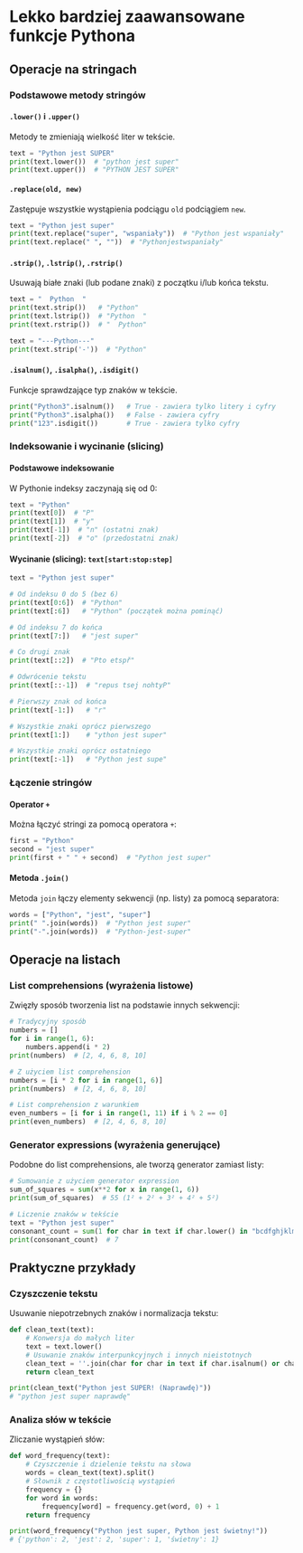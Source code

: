 # Lekko bardziej zaawansowane funkcje Pythona

## Operacje na stringach

### Podstawowe metody stringów

#### `.lower()` i `.upper()`
Metody te zmieniają wielkość liter w tekście.

```python
text = "Python jest SUPER"
print(text.lower())  # "python jest super"
print(text.upper())  # "PYTHON JEST SUPER"
```

#### `.replace(old, new)`
Zastępuje wszystkie wystąpienia podciągu `old` podciągiem `new`.

```python
text = "Python jest super"
print(text.replace("super", "wspaniały"))  # "Python jest wspaniały"
print(text.replace(" ", ""))  # "Pythonjestwspaniały"
```

#### `.strip()`, `.lstrip()`, `.rstrip()`
Usuwają białe znaki (lub podane znaki) z początku i/lub końca tekstu.

```python
text = "  Python  "
print(text.strip())   # "Python"
print(text.lstrip())  # "Python  "
print(text.rstrip())  # "  Python"

text = "---Python---"
print(text.strip('-'))  # "Python"
```

#### `.isalnum()`, `.isalpha()`, `.isdigit()`
Funkcje sprawdzające typ znaków w tekście.

```python
print("Python3".isalnum())   # True - zawiera tylko litery i cyfry
print("Python3".isalpha())   # False - zawiera cyfry
print("123".isdigit())       # True - zawiera tylko cyfry
```

### Indeksowanie i wycinanie (slicing)

#### Podstawowe indeksowanie
W Pythonie indeksy zaczynają się od 0:

```python
text = "Python"
print(text[0])  # "P"
print(text[1])  # "y"
print(text[-1])  # "n" (ostatni znak)
print(text[-2])  # "o" (przedostatni znak)
```

#### Wycinanie (slicing): `text[start:stop:step]`

```python
text = "Python jest super"

# Od indeksu 0 do 5 (bez 6)
print(text[0:6])  # "Python"
print(text[:6])   # "Python" (początek można pominąć)

# Od indeksu 7 do końca
print(text[7:])   # "jest super"

# Co drugi znak
print(text[::2])  # "Pto etspř"

# Odwrócenie tekstu
print(text[::-1])  # "repus tsej nohtyP"

# Pierwszy znak od końca
print(text[-1:])   # "r"

# Wszystkie znaki oprócz pierwszego
print(text[1:])    # "ython jest super"

# Wszystkie znaki oprócz ostatniego
print(text[:-1])   # "Python jest supe"
```

### Łączenie stringów

#### Operator `+`
Można łączyć stringi za pomocą operatora `+`:

```python
first = "Python"
second = "jest super"
print(first + " " + second)  # "Python jest super"
```

#### Metoda `.join()`
Metoda `join` łączy elementy sekwencji (np. listy) za pomocą separatora:

```python
words = ["Python", "jest", "super"]
print(" ".join(words))  # "Python jest super"
print("-".join(words))  # "Python-jest-super"
```

## Operacje na listach

### List comprehensions (wyrażenia listowe)
Zwięzły sposób tworzenia list na podstawie innych sekwencji:

```python
# Tradycyjny sposób
numbers = []
for i in range(1, 6):
    numbers.append(i * 2)
print(numbers)  # [2, 4, 6, 8, 10]

# Z użyciem list comprehension
numbers = [i * 2 for i in range(1, 6)]
print(numbers)  # [2, 4, 6, 8, 10]

# List comprehension z warunkiem
even_numbers = [i for i in range(1, 11) if i % 2 == 0]
print(even_numbers)  # [2, 4, 6, 8, 10]
```

### Generator expressions (wyrażenia generujące)
Podobne do list comprehensions, ale tworzą generator zamiast listy:

```python
# Sumowanie z użyciem generator expression
sum_of_squares = sum(x**2 for x in range(1, 6))
print(sum_of_squares)  # 55 (1² + 2² + 3² + 4² + 5²)

# Liczenie znaków w tekście
text = "Python jest super"
consonant_count = sum(1 for char in text if char.lower() in "bcdfghjklmnpqrstvwxz")
print(consonant_count)  # 7
```

## Praktyczne przykłady

### Czyszczenie tekstu
Usuwanie niepotrzebnych znaków i normalizacja tekstu:

```python
def clean_text(text):
    # Konwersja do małych liter
    text = text.lower()
    # Usuwanie znaków interpunkcyjnych i innych nieistotnych
    clean_text = ''.join(char for char in text if char.isalnum() or char.isspace())
    return clean_text

print(clean_text("Python jest SUPER! (Naprawdę)"))
# "python jest super naprawdę"
```

### Analiza słów w tekście
Zliczanie wystąpień słów:

```python
def word_frequency(text):
    # Czyszczenie i dzielenie tekstu na słowa
    words = clean_text(text).split()
    # Słownik z częstotliwością wystąpień
    frequency = {}
    for word in words:
        frequency[word] = frequency.get(word, 0) + 1
    return frequency

print(word_frequency("Python jest super, Python jest świetny!"))
# {'python': 2, 'jest': 2, 'super': 1, 'świetny': 1}
```
